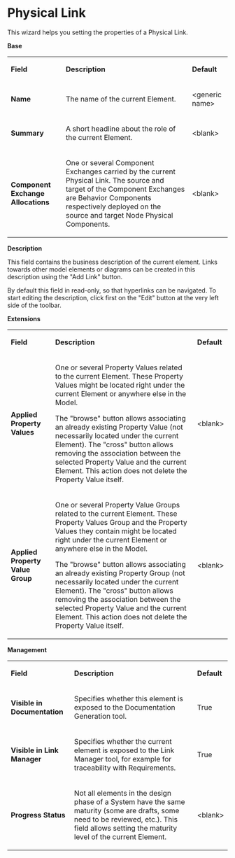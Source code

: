 =Physical Link=


This wizard helps you setting the properties of a Physical Link.


'''Base '''


{| border="1"
|-
| 
'''Field'''


| 
'''Description'''


| 
'''Default'''


|-
| 
'''Name'''


| 
The name of the current Element.


| 
&lt;generic name&gt;


|-
| 
'''Summary'''


| 
A short headline about the role of the current Element.


| 
&lt;blank&gt;


|-
| 
'''Component Exchange Allocations'''


| 
One or several Component Exchanges carried by the current Physical Link. The source and target of the Component Exchanges are Behavior Components respectively deployed on the source and target Node Physical Components.


| 
&lt;blank&gt;


|}  
'''Description'''


This field contains the business description of the current element. Links towards other model elements or diagrams can be created in this description using the &quot;Add Link&quot; button.


By default this field in read-only, so that hyperlinks can be navigated. To start editing the description, click first on the &quot;Edit&quot; button at the very left side of the toolbar.


'''Extensions'''


{| border="1"
|-
| 
'''Field'''


| 
'''Description'''


| 
'''Default'''


|-
| 
'''Applied Property Values'''


| 
One or several Property Values related to the current Element. These Property Values might be located right under the current Element or anywhere else in the Model.


The &quot;browse&quot; button allows associating an already existing Property Value (not necessarily located under the current Element). The &quot;cross&quot; button allows removing the association between the selected Property Value and the current Element. This action does not delete the Property Value itself.


| 
&lt;blank&gt;


|-
| 
'''Applied Property Value Group'''


| 
One or several Property Value Groups related to the current Element. These Property Values Group and the Property Values they contain might be located right under the current Element or anywhere else in the Model.


The &quot;browse&quot; button allows associating an already existing Property Group (not necessarily located under the current Element). The &quot;cross&quot; button allows removing the association between the selected Property Value and the current Element. This action does not delete the Property Value itself.


| 
&lt;blank&gt;


|}  
'''Management'''


{| border="1"
|-
| 
'''Field'''


| 
'''Description'''


| 
'''Default'''


|-
| 
'''Visible in Documentation'''


| 
Specifies whether this element is exposed to the Documentation Generation tool.


| 
True


|-
| 
'''Visible in Link Manager'''


| 
Specifies whether the current element is exposed to the Link Manager tool, for example for traceability with Requirements.


| 
True


|-
| 
'''Progress Status'''


| 
Not all elements in the design phase of a System have the same maturity (some are drafts, some need to be reviewed, etc.). This field allows setting the maturity level of the current Element.


| 
&lt;blank&gt;


|}     